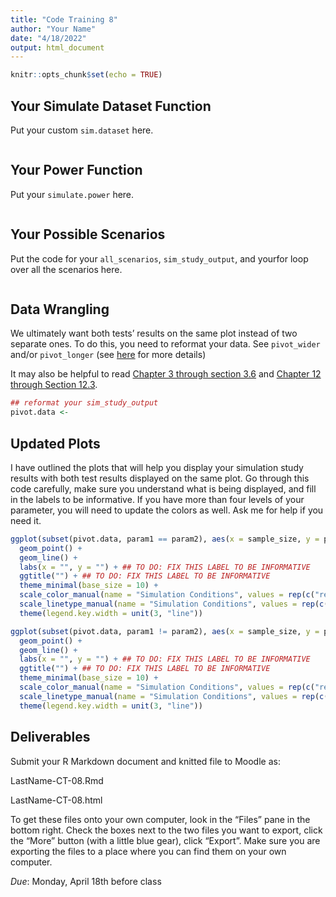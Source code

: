 ```yaml
---
title: "Code Training 8"
author: "Your Name"
date: "4/18/2022"
output: html_document
---
```


```r
knitr::opts_chunk$set(echo = TRUE)
```

## Your Simulate Dataset Function

Put your custom `sim.dataset` here.

```r

```

## Your Power Function

Put your `simulate.power` here.

```r

```

## Your Possible Scenarios

Put the code for your `all_scenarios`, `sim_study_output`, and yourfor loop over all the scenarios here.

```r



```

## Data Wrangling

We ultimately want both tests' results on the same plot instead of two separate ones. To do this, you need to reformat your data. See `pivot_wider` and/or `pivot_longer` (see [here](https://github.com/rstudio/cheatsheets/raw/master/tidyr.pdf) for more details)

It may also be helpful to read [Chapter 3 through section 3.6](https://r4ds.had.co.nz/data-visualisation.html) and [Chapter 12 through Section 12.3](https://r4ds.had.co.nz/tidy-data.html).


```r
## reformat your sim_study_output
pivot.data <- 
```

## Updated Plots

I have outlined the plots that will help you display your simulation study results with both test results displayed on the same plot. Go through this code carefully, make sure you understand what is being displayed, and fill in the labels to be informative. If you have more than four levels of your parameter, you will need to update the colors as well. Ask me for help if you need it.

```r
ggplot(subset(pivot.data, param1 == param2), aes(x = sample_size, y = power, col = interaction(test_type, param1), lty = interaction(test_type, param1), group = interaction(test_type, param1))) +
  geom_point() +
  geom_line() +
  labs(x = "", y = "") + ## TO DO: FIX THIS LABEL TO BE INFORMATIVE
  ggtitle("") + ## TO DO: FIX THIS LABEL TO BE INFORMATIVE
  theme_minimal(base_size = 10) +
  scale_color_manual(name = "Simulation Conditions", values = rep(c("red", "red", "orange", "orange", "green", "green", "blue", "blue"), times = 2)) +
  scale_linetype_manual(name = "Simulation Conditions", values = rep(c(1, 2), times = 4)) +
  theme(legend.key.width = unit(3, "line"))

ggplot(subset(pivot.data, param1 != param2), aes(x = sample_size, y = power, col = interaction(test_type, param1), lty = interaction(test_type, param1), group = interaction(test_type, param1))) +
  geom_point() +
  geom_line() +
  labs(x = "", y = "") + ## TO DO: FIX THIS LABEL TO BE INFORMATIVE
  ggtitle("") + ## TO DO: FIX THIS LABEL TO BE INFORMATIVE
  theme_minimal(base_size = 10) +
  scale_color_manual(name = "Simulation Conditions", values = rep(c("red", "red", "orange", "orange", "green", "green", "blue", "blue"), times = 2)) +
  scale_linetype_manual(name = "Simulation Conditions", values = rep(c(1, 2), times = 4)) +
  theme(legend.key.width = unit(3, "line"))

```

## Deliverables

Submit your R Markdown document and knitted file to Moodle as:

LastName-CT-08.Rmd 

LastName-CT-08.html

To get these files onto your own computer, look in the "Files" pane in the bottom right. Check the boxes next to the two files you want to export, click the "More" button (with a little blue gear), click "Export". Make sure you are exporting the files to a place where you can find them on your own computer. 

*Due*: Monday, April 18th before class


